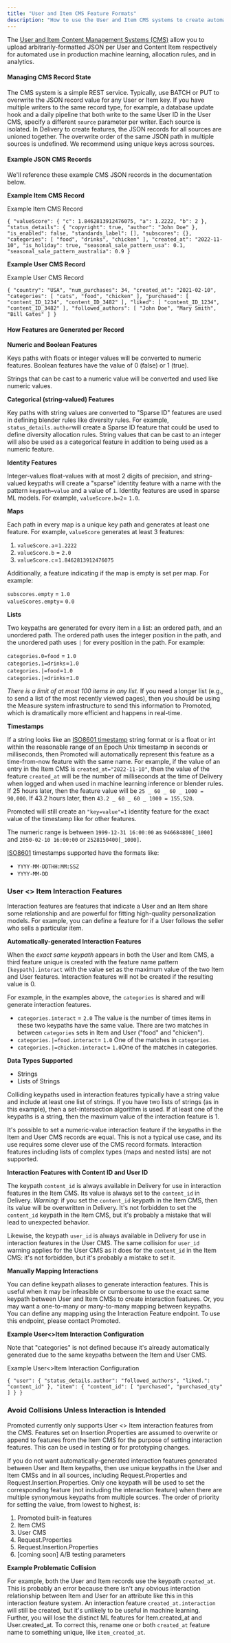 ```yaml
---
title: "User and Item CMS Feature Formats"
description: "How to use the User and Item CMS systems to create automatic production features"
---
```


The [User and Item Content Management Systems (CMS)](https://www.promoted.ai/videos/sending-additional-data-to-promoted-ai) allow you to upload arbitrarily-formatted JSON per User and Content Item respectively for automated use in production machine learning, allocation rules, and in analytics. 

#### Managing CMS Record State

The CMS system is a simple REST service. Typically, use BATCH or PUT to overwrite the JSON record value for any User or Item key. If you have multiple writers to the same record type, for example, a database update hook and a daily pipeline that both write to the same User ID in the User CMS, specify a different `source` parameter per writer. Each source is isolated. In Delivery to create features, the JSON records for all sources are unioned together. The overwrite order of the same JSON path in multiple sources is undefined. We recommend using unique keys across sources.

#### Example JSON CMS Records

We'll reference these example CMS JSON records in the documentation below.

**Example Item CMS Record**

Example Item CMS Record

`{
  "valueScore": {
    "c": 1.8462813912476075,
    "a": 1.2222,
    "b": 2
  },
  "status_details": {
    "copyright": true,
    "author": "John Doe"
  },
  "is_enabled": false,
  "standards_label": [],
  "subscores": {},
  "categories": [
    "food",
    "drinks",
    "chicken"
  ],
  "created_at": "2022-11-10",
  "is_holiday": true,
  "seasonal_sale_pattern_usa": 0.1,
  "seasonal_sale_pattern_australia": 0.9
}
`

**Example User CMS Record**

Example User CMS Record

`{
  "country": "USA",
  "num_purchases": 34,
  "created_at": "2021-02-10",
  "categories": [
    "cats",
    "food",
    "chicken"
  ],
  "purchased": [
  	"content_ID_1234",
    "content_ID_3482"
  ],
  "liked": [
  	"content_ID_1234",
    "content_ID_3482"
  ],
  "followed_authors": [
    "John Doe",
    "Mary Smith",
    "Bill Gates"
  ]
}
`

#### How Features are Generated per Record

**Numeric and Boolean Features**

Keys paths with floats or integer values will be converted to numeric features. Boolean features have the value of 0 (false) or 1 (true).

Strings that can be cast to a numeric value will be converted and used like numeric values. 

**Categorical (string-valued) Features**

Key paths with string values are converted to "Sparse ID" features are used in defining blender rules like diversity rules. For example, `status_details.author`will create a Sparse ID feature that could be used to define diversity allocation rules. String values that can be cast to an integer will also be used as a categorical feature in addition to being used as a numeric feature.

**Identity Features**

Integer-values float-values with at most 2 digits of precision, and string-valued keypaths will create a "sparse" identity feature with a name with the pattern `keypath=value` and a value of `1`. Identity features are used in sparse ML models. For example, `valueScore.b=2`\= `1.0`. 

**Maps**

Each path in every map is a unique key path and generates at least one feature. For example, `valueScore` generates at least 3 features:

1. `valueScore.a`\=`1.2222`
2. `valueScore.b` \= `2.0`
3. `valueScore.c`\=`1.8462813912476075`

Additionally, a feature indicating if the map is empty is set per map. For example:

`subscores.empty` \= `1.0`  
`valueScores.empty`\= `0.0`

**Lists** 

Two keypaths are generated for every item in a list: an ordered path, and an unordered path. The ordered path uses the integer position in the path, and the unordered path uses `|` for every position in the path. For example:

`categories.0=food` \= `1.0 `  
`categories.1=drinks`\=`1.0`  
`categories.|=food`\=`1.0`  
`categories.|=drinks`\=`1.0`

_There is a limit of at most 100 items in any list._ If you need a longer list (e.g., to send a list of the most recently viewed pages), then you should be using the Measure system infrastructure to send this information to Promoted, which is dramatically more efficient and happens in real-time.

**Timestamps**

If a string looks like an [ISO8601 timestamp](https://pkg.go.dev/github.com/relvacode/iso8601@v1.1.0#ParseString) string format or is a float or int within the reasonable range of an Epoch Unix timestamp in seconds or milliseconds, then Promoted will automatically represent this feature as a time-from-now feature with the same name. For example, if the value of an entry in the Item CMS is `created_at="2022-11-10"`, then the value of the feature `created_at` will be the number of milliseconds at the time of Delivery when logged and when used in machine learning inference or blender rules. If 25 hours later, then the feature value will be `25 _ 60 _ 60 _ 1000 = 90,000`. If 43.2 hours later, then `43.2 _ 60 _ 60 _ 1000 = 155,520`.

Promoted will still create an `"key=value"=1` identity feature for the exact value of the timestamp like for other features.

The numeric range is between `1999-12-31 16:00:00` as `946684800[_1000]` and `2050-02-10 16:00:00` or `2528150400[_1000]`.

[ISO8601](https://en.wikipedia.org/wiki/ISO%5F8601) timestamps supported have the formats like:

* `YYYY-MM-DDTHH:MM:SSZ`
* `YYYY-MM-DD`

### User <> Item Interaction Features

Interaction features are features that indicate a User and an Item share some relationship and are powerful for fitting high-quality personalization models. For example, you can define a feature for if a User follows the seller who sells a particular item. 

**Automatically-generated Interaction Features**

When the _exact same keypath_ appears in both the User and Item CMS, a third feature unique is created with the feature name pattern `[keypath].interact` with the value set as the maximum value of the two Item and User features. Interaction features will not be created if the resulting value is 0.

For example, in the examples above, the `categories` is shared and will generate interaction features.

* `categories.interact` \= `2.0` The value is the number of times items in these two keypaths have the same value. There are two matches in between `categories` sets in Item and User ("food" and "chicken").
* `categories.|=food.interact`\= `1.0` One of the matches in `categories`.
* `categories.|=chicken.interact`\= `1.0`One of the matches in categories.

 **Data Types Supported** 

* Strings
* Lists of Strings

Colliding keypaths used in interaction features typically have a string value and include at least one list of strings. If you have two lists of strings (as in this example), then a set-intersection algorithm is used. If at least one of the keypaths is a string, then the maximum value of the interaction feature is 1.

 It's possible to set a numeric-value interaction feature if the keypaths in the Item and User CMS records are equal. This is not a typical use case, and its use requires some clever use of the CMS record formats. Interaction features including lists of complex types (maps and nested lists) are not supported.

**Interaction Features with Content ID and User ID**

The keypath `content_id` is always available in Delivery for use in interaction features in the Item CMS. Its value is always set to the `content_id` in Delivery. _Warning_: if you set the `content_id` keypath in the Item CMS, then its value will be overwritten in Delivery. It's not forbidden to set the `content_id` keypath in the Item CMS, but it's probably a mistake that will lead to unexpected behavior.

Likewise, the keypath `user_id` is always available in Delivery for use in interaction features in the User CMS. The same collision for `user_id` warning applies for the User CMS as it does for the `content_id` in the Item CMS: it's not forbidden, but it's probably a mistake to set it.

**Manually Mapping Interactions**

You can define keypath aliases to generate interaction features. This is useful when it may be infeasible or cumbersome to use the exact same keypath between User and Item CMSs to create interaction features. Or, you may want a one-to-many or many-to-many mapping between keypaths. You can define any mapping using the Interaction Feature endpoint. To use this endpoint, please contact Promoted.

**Example User<>Item Interaction Configuration**

Note that "categories" is not defined because it's already automatically generated due to the same keypaths between the Item and User CMS.

Example User<>Item Interaction Configuration

`{
  "user": {
    "status_details.author": "followed_authors",
    "liked.": "content_id"
  },
  "item": {
    "content_id": [
      "purchased",
      "purchased_qty"
    ]
  }
}
`

### Avoid Collisions Unless Interaction is Intended

Promoted currently only supports User <> Item interaction features from the CMS. Features set on Insertion.Properties are assumed to overwrite or append to features from the Item CMS for the purpose of setting interaction features. This can be used in testing or for prototyping changes.

If you do not want automatically-generated interaction features generated between User and Item keypaths, then use unique keypaths in the User and Item CMSs and in all sources, including Request.Properties and Request.Insertion.Properties. Only one keypath will be used to set the corresponding feature (not including the interaction feature) when there are multiple synonymous keypaths from multiple sources. The order of priority for setting the value, from lowest to highest, is:

1. Promoted built-in features
2. Item CMS
3. User CMS
4. Request.Properties
5. Request.Insertion.Properties
6. \[coming soon\] A/B testing parameters

**Example Problematic Collision**

For example, both the User and Item records use the keypath `created_at`. This is probably an error because there isn't any obvious interaction relationship between Item and User for an attribute like this in this interaction feature system. An interaction feature `created_at.interaction` will still be created, but it's unlikely to be useful in machine learning. Further, you will lose the distinct ML features for Item.created\_at and User.created\_at. To correct this, rename one or both `created_at` feature name to something unique, like `item_created_at`.